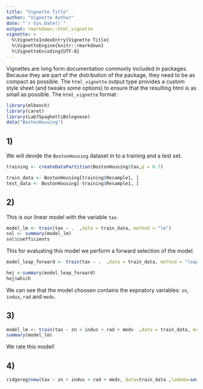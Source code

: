 ```yaml
---
title: "Vignette Title"
author: "Vignette Author"
date: "`r Sys.Date()`"
output: rmarkdown::html_vignette
vignette: >
  %\VignetteIndexEntry{Vignette Title}
  %\VignetteEngine{knitr::rmarkdown}
  %\VignetteEncoding{UTF-8}
---
```


Vignettes are long form documentation commonly included in packages. Because they are part of the distribution of the package, they need to be as compact as possible. The `html_vignette` output type provides a custom style sheet (and tweaks some options) to ensure that the resulting html is as small as possible. The `html_vignette` format:


```r
library(mlbench)
library(caret)
library(Lab7SpaghettiBolognese)
data("BostonHousing")
```


## 1)

We will devide the `BostonHousing` dataset in to a training and a test set.

```r
training <- createDataPartition(BostonHousing$tax,p = 0.7)

train_data <- BostonHousing[training$Resample1, ]
test_data <- BostonHousing[-training$Resample1, ]
```




## 2)

This is our linear model with the variable `tax`.

```r
model_lm <- train(tax ~ .  ,data = train_data, method = "lm")
sol <- summary(model_lm)
sol$coefficients
```

This for evaluating this model we perform a forward selection of the model.

```r
model_leap_forward <- train(tax ~ .  ,data = train_data, method = "leapForward")

hej <-summary(model_leap_forward)
hej$which


```

We can see that the model choosen contains the expnatory variables: `zn`, `indus`, `rad` and `medv`. 



## 3)

```r
model_lm <- train(tax ~ zn + indus + rad + medv  ,data = train_data, method = "lm")
summary(model_lm)
```

We rate this model!


## 4)


```r
ridgereg$new(tax ~ zn + indus + rad + medv, data=train_data ,lambda=seq(0.1,0.5,0.1))$print()
```










